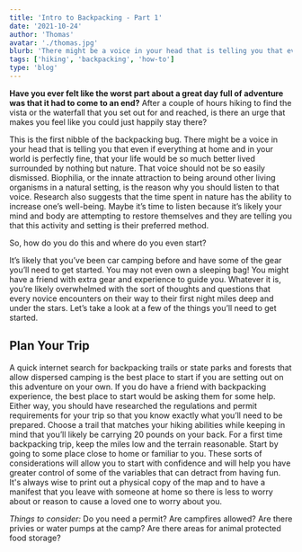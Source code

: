 ```yaml
---
title: 'Intro to Backpacking - Part 1'
date: '2021-10-24'
author: 'Thomas'
avatar: './thomas.jpg'
blurb: 'There might be a voice in your head that is telling you that even if everything at home and in your world is perfectly fine, that your life would be so much better lived surrounded by nothing but nature.'
tags: ['hiking', 'backpacking', 'how-to']
type: 'blog'
---
```


**Have you ever felt like the worst part about a great day full of adventure was that it had to
come to an end?** After a couple of hours hiking to find the vista or the waterfall that you set out
for and reached, is there an urge that makes you feel like you could just happily stay there?

This is the first nibble of the backpacking bug. There might be a voice in your head that is telling
you that even if everything at home and in your world is perfectly fine, that your life would be so
much better lived surrounded by nothing but nature. That voice should not be so easily
dismissed. Biophilia, or the innate attraction to being around other living organisms in a natural
setting, is the reason why you should listen to that voice. Research also suggests that the time
spent in nature has the ability to increase one’s well-being. Maybe it’s time to listen because it’s
likely your mind and body are attempting to restore themselves and they are telling you that this
activity and setting is their preferred method.

So, how do you do this and where do you even start?

It’s likely that you’ve been car camping before and have some of the gear you’ll need to get
started. You may not even own a sleeping bag! You might have a friend with extra gear and
experience to guide you. Whatever it is, you’re likely overwhelmed with the sort of thoughts and
questions that every novice encounters on their way to their first night miles deep and under the
stars. Let’s take a look at a few of the things you’ll need to get started.

## Plan Your Trip

A quick internet search for backpacking trails or state parks and forests that allow dispersed
camping is the best place to start if you are setting out on this adventure on your own. If you do
have a friend with backpacking experience, the best place to start would be asking them for
some help. Either way, you should have researched the regulations and permit requirements for
your trip so that you know exactly what you’ll need to be prepared. Choose a trail that matches
your hiking abilities while keeping in mind that you’ll likely be carrying 20 pounds on your back.
For a first time backpacking trip, keep the miles low and the terrain reasonable. Start by going to
some place close to home or familiar to you. These sorts of considerations will allow you to start
with confidence and will help you have greater control of some of the variables that can detract
from having fun. It's always wise to print out a physical copy of the map and to have a manifest
that you leave with someone at home so there is less to worry about or reason to cause a loved
one to worry about you.

_Things to consider:_ Do you need a permit? Are campfires allowed? Are there privies or water
pumps at the camp? Are there areas for animal protected food storage?
